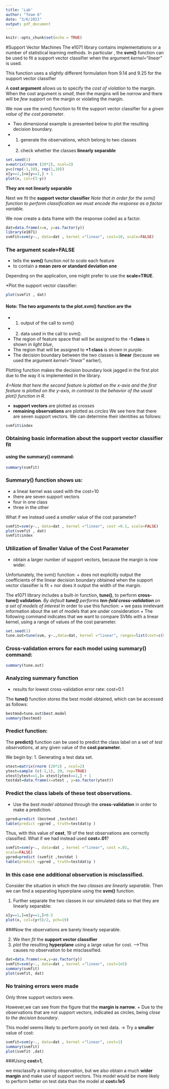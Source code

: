 ---
title: 'Lab'
author: "Team 6"
date: "3/6/2021"
output: pdf_document
---

```{r setup, include=FALSE}
knitr::opts_chunk$set(echo = TRUE)
```

#Support Vector Machines
The e1071 library contains implementations or a number of statistical 
learning methods. In particular , the **svm()** function can be used to  fit 
a  support vector classifier when the argument *kernel="linear"*
is used. 

This function uses a slightly different formulation from 9.14 and 9.25 for 
the support vector classifier 

A **cost argument** allows us to specify the *cost of violation* to the margin.
When the cost argument is *small*, then the margins will be *narrow* and there 
will be *few support* on the margin or violating the margin.

We now use the svm() function to fit the support vector classifier for a *given*
*value of the cost parameter*.


* Two dimensional example is presented below to plot the resulting 
decision boundary. 
+ 1. generate the  observations, which belong to two classes 
+ 2. check whether the classes **linearly separable**
```{r}
set.seed(1)
x=matrix(rnorm (20*2), ncol=2)
y=c(rep(-1,10), rep(1,10))
x[y==1,]=x[y==1,] + 1
plot(x, col=(3-y))

```
**They are not linearly separable**

Next we fit the **support vector classifier**
*Note that in order for the svm() function to perform classification *
*we must encode the response as a factor variable.*

We now create a data frame with the response coded as a factor.
```{r}
dat=data.frame(x=x, y=as.factor(y))
library(e1071)
svmfit=svm(y~., data=dat , kernel ="linear", cost=10, scale=FALSE)

```
### The argument **scale=FALSE** 
* tells the **svm()** function *not to scale* each feature 
* to contain a __mean zero or standard deviation one__

Depending on the  application, one might prefer to use the __scale=TRUE__.

*Plot the support vector classifier:
```{r}
plot(svmfit , dat)
```
#### Note: The two arguments to the **plot.svm()** function are the
+ 1. output of the call to svm()
+ 2. data used in the call to svm(). 

* The region of feature space that will be assigned to the **-1 class**
is shown in *light blue*, 
* The  region that will be assigned to **+1 class** is shown in *purple*. 
* The decision boundary between the two classes is __linear__ 
(because we used the argument  *kernel="linear"* earlier), 

Plotting function makes the decision boundary look jagged in the first plot
due to the way it is implemented in the library.

*4=Note that here the second feature is plotted on the x-axis*
*and the first feature is plotted on the y-axis, in contrast to the*
*behavior of the usual plot() function in R.*

* **support vectors** are plotted as *crosses* 
* **remaining observations** are plotted as *circles*
We see here that there are seven support vectors. We can determine their 
identities as follows:


```{r}
svmfit$index
```
### Obtaining basic information about the support vector classifier fit 
#### using the **summary()** command:

```{r}
summary(svmfit)
```
### Summary() function shows us:
* a linear kernel was used with the cost=10
* there are seven support vectors
+ four in one class 
+ three in the other

What if we instead used a *smaller* value of the cost parameter?

```{r}
svmfit=svm(y~., data=dat , kernel ="linear", cost =0.1, scale=FALSE)
plot(svmfit , dat)
svmfit$index
```
### Utilization of Smaller Value of the Cost Parameter
* obtain a larger number of support vectors, because the margin is now wider. 


Unfortunately, the svm() function:
+ does not explicitly output the coefficients of the linear decision boundary 
obtained when the support vector classifier is fit
+ nor does it output the width of the margin.


The e1071 library includes a built-in function, **tune()**, to perform 
**cross-tune() validation**.
*By default **tune()** performs **ten-fold cross-validation **
on a set of models of interest
*In order to use this function:
+ we pass inrelevant information about the set of models that are under 
consideration
+ The following command indicates that we want to compare SVMs with a linear
kernel, using a range of values of the cost parameter.
```{r}
set.seed(1)
tune.out=tune(svm, y~.,data=dat, kernel ="linear", ranges=list(cost=c(0.001, 0.01, 0.1, 1,5,10,100)))
```
### Cross-validation errors for each model using summary() command:

```{r}
summary(tune.out)
```
### Analyzing summary function

+ results for lowest cross-validation error rate: cost=0.1 

The **tune()** function stores the best model obtained, which can be accessed 
as follows:
```{r}
bestmod=tune.out$best.model
summary(bestmod)

```
### Predict function:

The **predict()** function can be used to predict the class label on a set of 
*test observations*, at any given value of the __cost parameter__. 

We begin by:
1. Generating a test data set.
```{r}
xtest=matrix(rnorm (20*2) , ncol=2)
ytest=sample (c(-1,1), 20, rep=TRUE)
xtest[ytest==1,]= xtest[ytest==1,] + 1
testdat=data.frame(x=xtest , y=as.factor(ytest))

```
### Predict the **class labels** of these __test observations__. 


* Use the *best model obtained* through the **cross-validation** in order to 
make a prediction.


```{r}
ypred=predict (bestmod ,testdat)
table(predict =ypred , truth=testdat$y )
```

Thus, with this value of **cost**, 19 of the test observations are 
correctly classified. What if we had instead used **cost=.01**?

```{r}
svmfit=svm(y~., data=dat , kernel ="linear", cost =.01,
scale=FALSE)
ypred=predict (svmfit ,testdat )
table(predict =ypred , truth=testdat$y )

```
### In this case one additional observation is misclassified. 

Consider the situation in which the *two classes are linearly separable*.
Then we can find a separating  hyperplane using the **svm()** function. 

1. Further separate the two classes in our simulated data so that they are 
linearly separable:

```{r}
x[y==1,]=x[y==1,]+0.5
plot(x, col=(y+5)/2, pch=19)

```
###Now the observations are barely linearly separable.

2. We then _fit_ the **support vector classifier** 
3. _plot_ the resulting **hyperplane** using a large value for cost. 
-->This causes no observation to be misclassified.

```{r}
dat=data.frame(x=x,y=as.factor(y))
svmfit=svm(y~., data=dat , kernel ="linear", cost=1e5)
summary(svmfit)
plot(svmfit, dat)
```
### No training errors were made
Only three support vectors were.

However,we can see from the figure that the **margin is narrow**. 
+ Due to the observations that are not support vectors, indicated as circles,
being _close to the decision boundary_.

This model seems likely to perform poorly on test data.
-> Try a **smaller**  value of cost:

```{r}
svmfit=svm(y~., data=dat , kernel ="linear", cost=1)
summary(svmfit)
plot(svmfit ,dat)
```
###Using **cost=1**, 

we misclassify a training observation, 
but we also obtain a much **wider margin** and make use of support vectors. 
This model would be more likely to perform better on test data than the 
model at **cost=1e5**






